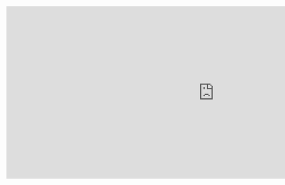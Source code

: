 <iframe src="https://h5p.org/h5p/embed/556341" width="1090" height="455" frameborder="0" allowfullscreen="allowfullscreen"></iframe><script src="https://h5p.org/sites/all/modules/h5p/library/js/h5p-resizer.js" charset="UTF-8"></script>
